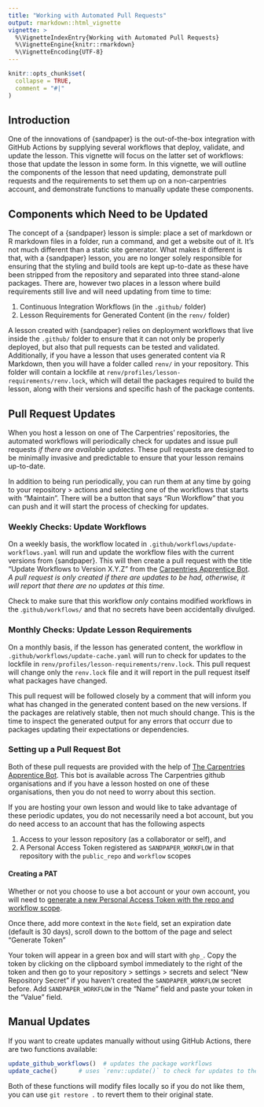 ```yaml
---
title: "Working with Automated Pull Requests"
output: rmarkdown::html_vignette
vignette: >
  %\VignetteIndexEntry{Working with Automated Pull Requests}
  %\VignetteEngine{knitr::rmarkdown}
  %\VignetteEncoding{UTF-8}
---
```


```r
knitr::opts_chunk$set(
  collapse = TRUE,
  comment = "#|"
)
```

## Introduction

One of the innovations of {sandpaper} is the out-of-the-box integration with 
GitHub Actions by supplying several workflows that deploy, validate, and update
the lesson. This vignette will focus on the latter set of workflows: those that
update the lesson in some form. In this vignette, we will outline the components
of the lesson that need updating, demonstrate pull requests and the requirements
to set them up on a non-carpentries account, and demonstrate functions to
manually update these components.

## Components which Need to be Updated

The concept of a {sandpaper} lesson is simple: place a set of markdown or R
markdown files in a folder, run a command, and get a website out of it. It's
not much different than a static site generator. What makes it different is
that, with a {sandpaper} lesson, you are no longer solely responsible for
ensuring that the styling and build tools are kept up-to-date as these have been
stripped from the repository and separated into three stand-alone packages.
There are, however two places in a lesson where build requirements still live
and will need updating from time to time: 

 1. Continuous Integration Workflows (in the `.github/` folder)
 2. Lesson Requirements for Generated Content (in the `renv/` folder)

A lesson created with {sandpaper} relies on deployment workflows that live
inside the `.github/` folder to ensure that it can not only be properly deployed,
but also that pull requests can be tested and validated. Additionally, if you
have a lesson that uses generated content via R Markdown, then you will have a
folder called `renv/` in your repository. This folder will contain a lockfile
at `renv/profiles/lesson-requirements/renv.lock`, which will detail the
packages required to build the lesson, along with their versions and specific
hash of the package contents.

## Pull Request Updates

When you host a lesson on one of The Carpentries' repositories, the automated
workflows will periodically check for updates and issue pull requests _if there
are available updates_. These pull requests are designed to be minimally
invasive and predictable to ensure that your lesson remains up-to-date.

In addition to being run periodically, you can run them at any time by going to
your repository > actions and selecting one of the workflows that starts with
"Maintain". There will be a button that says "Run Workflow" that you can push
and it will start the process of checking for updates.

### Weekly Checks: Update Workflows

On a weekly basis, the workflow located in 
`.github/workflows/update-workflows.yaml` will run and update the workflow files
with the current versions from {sandpaper}. This will then create a pull request
with the title "Update Workflows to Version X.Y.Z" from the [Carpentries 
Apprentice Bot](https://github.com/carpentries-bot). _A pull request is only created
if there are updates to be had, otherwise, it will report that there are no
updates at this time._

Check to make sure that this workflow _only_ contains modified workflows in the
.`github/workflows/` and that no secrets have been accidentally divulged.

### Monthly Checks: Update Lesson Requirements

On a monthly basis, if the lesson has generated content, the workflow in 
`.github/workflows/update-cache.yaml` will run to check for updates to the 
lockfile in `renv/profiles/lesson-requirements/renv.lock`. This pull request
will change only the `renv.lock` file and it will report in the pull request 
itself what packages have changed.

This pull request will be followed closely by a comment that will inform you
what has changed in the generated content based on the new versions. If the 
packages are relatively stable, then not much should change. This is the time
to inspect the generated output for any errors that occurr due to packages 
updating their expectations or dependencies.

### Setting up a Pull Request Bot

Both of these pull requests are provided with the help of [The Carpentries 
Apprentice Bot](https://github.com/carpentries-bot). This bot is available across
The Carpentries github organisations and if you have a lesson hosted on one of
these organisations, then you do not need to worry about this section.

If you are hosting your own lesson and would like to take advantage of these
periodic updates, you do not necessarily need a bot account, but you do need 
access to an account that has the following aspects

1. Access to your lesson repository (as a collaborator or self), and 
2. A Personal Access Token registered as `SANDPAPER_WORKFLOW` in that repository
   with the `public_repo` and `workflow` scopes

#### Creating a PAT

Whether or not you choose to use a bot account or your own account, you will
need to [generate a new Personal Access Token with the repo and workflow 
scope](https://github.com/settings/tokens/new?scopes=public_repo,workflow&description=Sandpaper%20Token).

Once there, add more context in the `Note` field, set an expiration date (default
is 30 days), scroll down to the bottom of the page and select "Generate Token"

Your token will appear in a green box and will start with `ghp_`. Copy the token
by clicking on the clipboard symbol immediately to the right of the token and 
then go to your repository > settings > secrets and select "New Repository Secret"
if you haven't created the `SANDPAPER_WORKFLOW` secret before. Add 
`SANDPAPER_WORKFLOW` in the "Name" field and paste your token in the "Value"
field.

## Manual Updates

If you want to create updates manually without using GitHub Actions, there are
two functions available:

```r
update_github_workflows()  # updates the package workflows
update_cache()      # uses `renv::update()` to check for updates to the package cache
```

Both of these functions will modify files locally so if you do not like them,
you can use `git restore .` to revert them to their original state.

